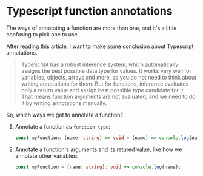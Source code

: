 # Typescript function annotations

The ways of annotating a function are more than one, and it's a little confusing to pick one to use.

After reading [this](https://dev.to/spukas/typescript-function-annotations-7c4) article, I want to make some conclusion about Typescript annotations. 

> TypeScript has a robust inference system, which automatically assigns the best possible data type for values.
It works very well for variables, objects, arrays and more, so you do not need to think about writing annotations for them.
But for functions, inference evaluates only a return value and assign best possible type candidate for it.
That means function arguments are not evaluated, and we need to do it by writing annotations manually.

So, which ways we got to annotate a function?

1. Annotate a function as `function type`:

   ```typescript
   const myFunction: (name: string) => void = (name) => console.log(name);
   ```

2. Annotate a function's arguments and its retured value, like how we annotate other variables:

   ```typescript
   const myFunction = (name: string): void => console.log(name);
   ```